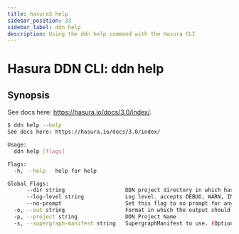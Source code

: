 ```yaml
---
title: hasura3 help
sidebar_position: 33
sidebar_label: ddn help
description: Using the ddn help command with the Hasura CLI
---
```


# Hasura DDN CLI: ddn help 

## Synopsis
See docs here: https://hasura.io/docs/3.0/index/.

```bash
$ ddn help --help
See docs here: https://hasura.io/docs/3.0/index/

Usage:
  ddn help [flags]

Flags:
  -h, --help   help for help

Global Flags:
      --dir string                   DDN project directory in which hasura.yaml is present (default ".")
      --log-level string             Log level. accepts DEBUG, WARN, INFO, ERROR, FATAL (default "INFO")
      --no-prompt                    Set this flag to no prompt for anything, the command fails if any input is missing
  -o, --out string                   Format in which the output should be printed, accepts table, json and yaml (default "table")
  -p, --project string               DDN Project Name
  -s, --supergraph-manifest string   SupergraphManifest to use. (Optional. DefaultSupergraphManifest used  if not provided)
```

